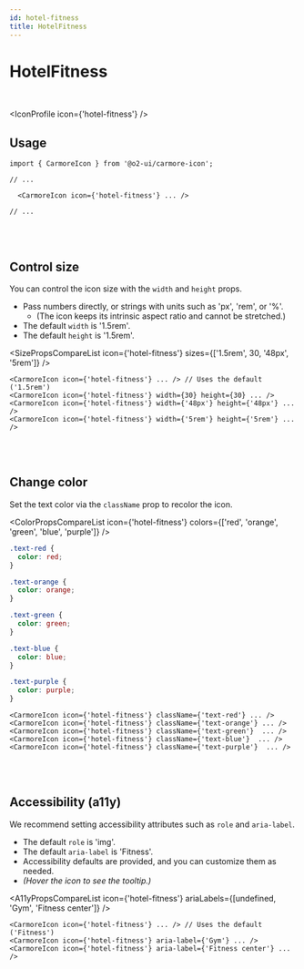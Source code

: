 ```yaml
---
id: hotel-fitness
title: HotelFitness
---
```




# HotelFitness

<br />

<IconProfile icon={'hotel-fitness'} />

## Usage

```tsx
import { CarmoreIcon } from '@o2-ui/carmore-icon';

// ...

  <CarmoreIcon icon={'hotel-fitness'} ... />

// ...
```

<br />
<br />

## Control size

You can control the icon size with the `width` and `height` props.

- Pass numbers directly, or strings with units such as 'px', 'rem', or '%'.
  - (The icon keeps its intrinsic aspect ratio and cannot be stretched.)
- The default `width` is '1.5rem'.
- The default `height` is '1.5rem'.

<SizePropsCompareList icon={'hotel-fitness'} sizes={['1.5rem', 30, '48px', '5rem']} />

```tsx
<CarmoreIcon icon={'hotel-fitness'} ... /> // Uses the default ('1.5rem')
<CarmoreIcon icon={'hotel-fitness'} width={30} height={30} ... />
<CarmoreIcon icon={'hotel-fitness'} width={'48px'} height={'48px'} ... />
<CarmoreIcon icon={'hotel-fitness'} width={'5rem'} height={'5rem'} ... />
```

<br />
<br />

## Change color

Set the text color via the `className` prop to recolor the icon.

<ColorPropsCompareList icon={'hotel-fitness'} colors={['red', 'orange', 'green', 'blue', 'purple']} />

```css
.text-red {
  color: red;
}

.text-orange {
  color: orange;
}

.text-green {
  color: green;
}

.text-blue {
  color: blue;
}

.text-purple {
  color: purple;
}
```

```tsx
<CarmoreIcon icon={'hotel-fitness'} className={'text-red'} ... />
<CarmoreIcon icon={'hotel-fitness'} className={'text-orange'} ... />
<CarmoreIcon icon={'hotel-fitness'} className={'text-green'}  ... />
<CarmoreIcon icon={'hotel-fitness'} className={'text-blue'}  ... />
<CarmoreIcon icon={'hotel-fitness'} className={'text-purple'}  ... />
```

<br />
<br />

## Accessibility (a11y)

We recommend setting accessibility attributes such as `role` and `aria-label`.

- The default `role` is 'img'.
- The default `aria-label` is 'Fitness'.
- Accessibility defaults are provided, and you can customize them as needed.
- _(Hover the icon to see the tooltip.)_

<A11yPropsCompareList icon={'hotel-fitness'} ariaLabels={[undefined, 'Gym', 'Fitness center']} />

```tsx
<CarmoreIcon icon={'hotel-fitness'} ... /> // Uses the default ('Fitness')
<CarmoreIcon icon={'hotel-fitness'} aria-label={'Gym'} ... />
<CarmoreIcon icon={'hotel-fitness'} aria-label={'Fitness center'} ... />
```
